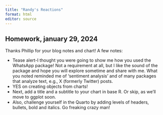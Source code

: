 ```yaml
---
title: "Randy's Reactions"
format: html
editor: source
---
```


## Homework, january 29, 2024

Thanks Phillip for your blog notes and chart! A few notes:

* Tease alert-I thought you were going to show me how you used the WhatsApp package!  Not a requirement at all, but I like the sound of the package and hope you will explore sometime and share with me.  What you noted reminded me of 'sentiment analysis' and of many packages that analyze text, e.g., X (formerly Twitter) posts.
* YES on creating objects from charts!  
* Next, add a title and a subtitle to your chart in base R.  Or skip, as we'll move to ggplot soon.
* Also, challenge yourself in the Quarto by adding levels of headers, bullets, bold and italics.  Go freaking crazy man!